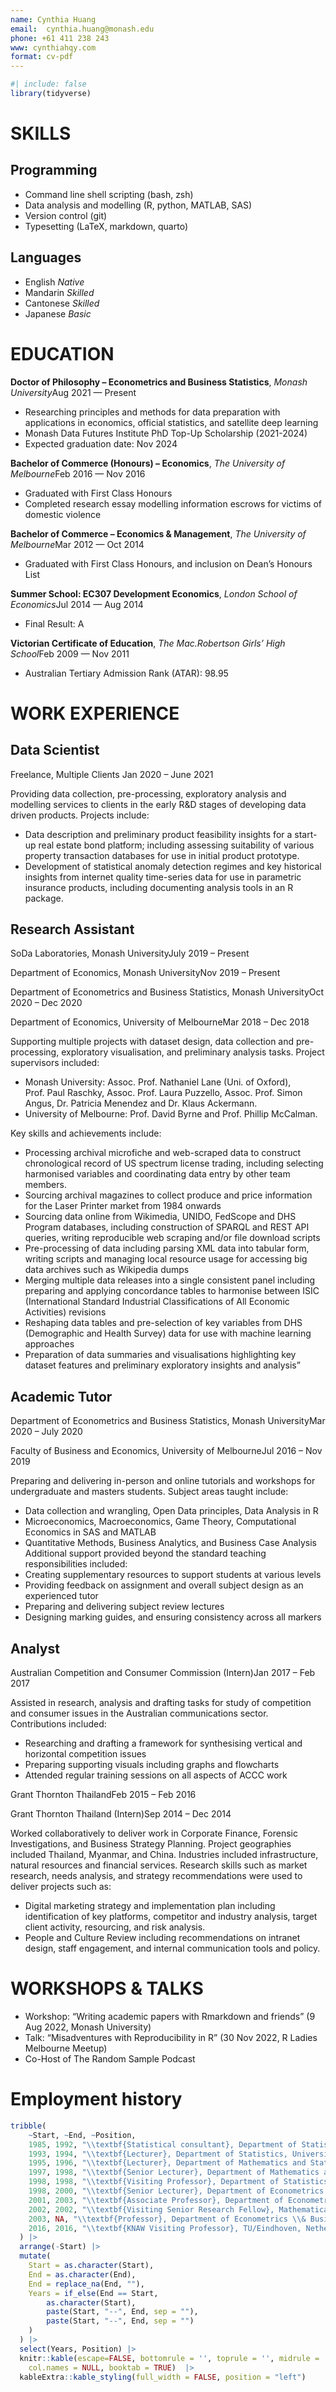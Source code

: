 ```yaml
---
name: Cynthia Huang
email:  cynthia.huang@monash.edu
phone: +61 411 238 243
www: cynthiahqy.com
format: cv-pdf
---
```


```r
#| include: false
library(tidyverse)
```

# SKILLS

## Programming

-   Command line shell scripting (bash, zsh)
-   Data analysis and modelling (R, python, MATLAB, SAS)
-   Version control (git)
-   Typesetting (LaTeX, markdown, quarto)

## Languages

-   English *Native*
-   Mandarin *Skilled*
-   Cantonese *Skilled*
-   Japanese *Basic*

# EDUCATION

**Doctor of Philosophy -- Econometrics and Business Statistics**, *Monash University*\hfill  Aug 2021 --- Present

-   Researching principles and methods for data preparation with applications in economics, official statistics, and satellite deep learning
-   Monash Data Futures Institute PhD Top-Up Scholarship (2021-2024)
-   Expected graduation date: Nov 2024

**Bachelor of Commerce (Honours) -- Economics**, *The University of Melbourne*\hfill Feb 2016 --- Nov 2016

-   Graduated with First Class Honours
-   Completed research essay modelling information escrows for victims of domestic violence

**Bachelor of Commerce -- Economics & Management**, *The University of Melbourne*\hfill Mar 2012 --- Oct 2014

-   Graduated with First Class Honours, and inclusion on Dean's Honours List

**Summer School: EC307 Development Economics**, *London School of Economics*\hfill Jul 2014 --- Aug 2014

-   Final Result: A

**Victorian Certificate of Education**, *The Mac.Robertson Girls' High School*\hfill Feb 2009 --- Nov 2011

-   Australian Tertiary Admission Rank (ATAR): 98.95

# WORK EXPERIENCE

## Data Scientist

Freelance, Multiple Clients Jan 2020 -- June 2021

Providing data collection, pre-processing, exploratory analysis and modelling services to clients in the early R&D stages of developing data driven products. Projects include:

-   Data description and preliminary product feasibility insights for a start-up real estate bond platform; including assessing suitability of various property transaction databases for use in initial product prototype.
-   Development of statistical anomaly detection regimes and key historical insights from internet quality time-series data for use in parametric insurance products, including documenting analysis tools in an R package.

## Research Assistant

SoDa Laboratories, Monash University\hfill July 2019 -- Present

Department of Economics, Monash University\hfill    Nov 2019 -- Present

Department of Econometrics and Business Statistics, Monash University\hfill Oct 2020 -- Dec 2020

Department of Economics, University of Melbourne\hfill Mar 2018 -- Dec 2018

Supporting multiple projects with dataset design, data collection and pre-processing, exploratory visualisation, and preliminary analysis tasks. Project supervisors included:

-   Monash University: Assoc. Prof. Nathaniel Lane (Uni. of Oxford), Prof. Paul Raschky, Assoc. Prof. Laura Puzzello, Assoc. Prof. Simon Angus, Dr. Patricia Menendez and Dr. Klaus Ackermann.
-   University of Melbourne: Prof. David Byrne and Prof. Phillip McCalman.

Key skills and achievements include:

-   Processing archival microfiche and web-scraped data to construct chronological record of US spectrum license trading, including selecting harmonised variables and coordinating data entry by other team members.
-   Sourcing archival magazines to collect produce and price information for the Laser Printer market from 1984 onwards
-   Sourcing data online from Wikimedia, UNIDO, FedScope and DHS Program databases, including construction of SPARQL and REST API queries, writing reproducible web scraping and/or file download scripts
-   Pre-processing of data including parsing XML data into tabular form, writing scripts and managing local resource usage for accessing big data archives such as Wikipedia dumps
-   Merging multiple data releases into a single consistent panel including preparing and applying concordance tables to harmonise between ISIC (International Standard Industrial Classifications of All Economic Activities) revisions
-   Reshaping data tables and pre-selection of key variables from DHS (Demographic and Health Survey) data for use with machine learning approaches
-   Preparation of data summaries and visualisations highlighting key dataset features and preliminary exploratory insights and analysis"

## Academic Tutor

Department of Econometrics and Business Statistics, Monash University\hfill Mar 2020 -- July 2020

Faculty of Business and Economics, University of Melbourne\hfill Jul 2016 -- Nov 2019

Preparing and delivering in-person and online tutorials and workshops for undergraduate and masters students. Subject areas taught include:

-   Data collection and wrangling, Open Data principles, Data Analysis in R
-   Microeconomics, Macroeconomics, Game Theory, Computational Economics in SAS and MATLAB
-   Quantitative Methods, Business Analytics, and Business Case Analysis Additional support provided beyond the standard teaching responsibilities included:
-   Creating supplementary resources to support students at various levels
-   Providing feedback on assignment and overall subject design as an experienced tutor
-   Preparing and delivering subject review lectures
-   Designing marking guides, and ensuring consistency across all markers

## Analyst

Australian Competition and Consumer Commission (Intern)\hfill Jan 2017 -- Feb 2017

Assisted in research, analysis and drafting tasks for study of competition and consumer issues in the Australian communications sector. Contributions included:

-   Researching and drafting a framework for synthesising vertical and horizontal competition issues
-   Preparing supporting visuals including graphs and flowcharts
-   Attended regular training sessions on all aspects of ACCC work

Grant Thornton Thailand\hfill Feb 2015 -- Feb 2016

Grant Thornton Thailand (Intern)\hfill Sep 2014 -- Dec 2014

Worked collaboratively to deliver work in Corporate Finance, Forensic Investigations, and Business Strategy Planning. Project geographies included Thailand, Myanmar, and China. Industries included infrastructure, natural resources and financial services. Research skills such as market research, needs analysis, and strategy recommendations were used to deliver projects such as:

-   Digital marketing strategy and implementation plan including identification of key platforms, competitor and industry analysis, target client activity, resourcing, and risk analysis.
-   People and Culture Review including recommendations on intranet design, staff engagement, and internal communication tools and policy.

# WORKSHOPS & TALKS

-   Workshop: "Writing academic papers with Rmarkdown and friends" (9 Aug 2022, Monash University)
-   Talk: "Misadventures with Reproducibility in R" (30 Nov 2022, R Ladies Melbourne Meetup)
-   Co-Host of The Random Sample Podcast

# Employment history

```r
tribble(
    ~Start, ~End, ~Position,
    1985, 1992, "\\textbf{Statistical consultant}, Department of Statistics, University of Melbourne",
    1993, 1994, "\\textbf{Lecturer}, Department of Statistics, University of Melbourne",
    1995, 1996, "\\textbf{Lecturer}, Department of Mathematics and Statistics, Monash University",
    1997, 1998, "\\textbf{Senior Lecturer}, Department of Mathematics and Statistics, Monash University",
    1998, 1998, "\\textbf{Visiting Professor}, Department of Statistics, Colorado State University",
    1998, 2000, "\\textbf{Senior Lecturer}, Department of Econometrics \\& Business Statistics, Monash University",
    2001, 2003, "\\textbf{Associate Professor}, Department of Econometrics \\& Business Statistics, Monash University",
    2002, 2002, "\\textbf{Visiting Senior Research Fellow}, Mathematical Sciences Institute, Australian National University",
    2003, NA, "\\textbf{Professor}, Department of Econometrics \\& Business Statistics, Monash University",
    2016, 2016, "\\textbf{KNAW Visiting Professor}, TU/Eindhoven, Netherlands",
  ) |>
  arrange(-Start) |>
  mutate(
    Start = as.character(Start),
    End = as.character(End),
    End = replace_na(End, ""),
    Years = if_else(End == Start,
        as.character(Start),
        paste(Start, "--", End, sep = ""),
        paste(Start, "--", End, sep = "")
    )
  ) |>
  select(Years, Position) |>
  knitr::kable(escape=FALSE, bottomrule = '', toprule = '', midrule = '',
    col.names = NULL, booktab = TRUE)  |>
  kableExtra::kable_styling(full_width = FALSE, position = "left")
```
